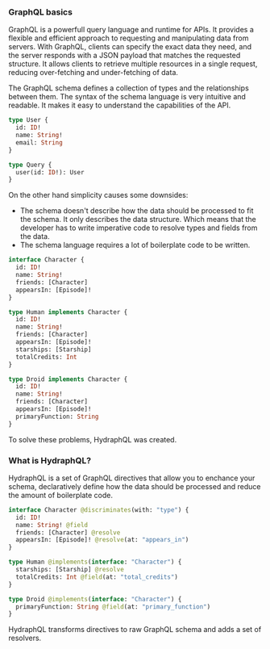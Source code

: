 ### GraphQL basics

GraphQL is a powerfull query language and runtime for APIs. It provides a flexible
and efficient approach to requesting and manipulating data from servers. With GraphQL,
clients can specify the exact data they need, and the server responds with
a JSON payload that matches the requested structure. It allows clients to retrieve
multiple resources in a single request, reducing over-fetching and under-fetching of data.

The GraphQL schema defines a collection of types and the relationships between them.
The syntax of the schema language is very intuitive and readable. It makes it easy
to understand the capabilities of the API.

```graphql
type User {
  id: ID!
  name: String!
  email: String
}

type Query {
  user(id: ID!): User
}
```

On the other hand simplicity causes some downsides:

- The schema doesn't describe how the data should be processed to fit the schema.
  It only describes the data structure. Which means that the developer has to write
  imperative code to resolve types and fields from the data.
- The schema language requires a lot of boilerplate code to be written.

```graphql
interface Character {
  id: ID!
  name: String!
  friends: [Character]
  appearsIn: [Episode]!
}

type Human implements Character {
  id: ID!
  name: String!
  friends: [Character]
  appearsIn: [Episode]!
  starships: [Starship]
  totalCredits: Int
}

type Droid implements Character {
  id: ID!
  name: String!
  friends: [Character]
  appearsIn: [Episode]!
  primaryFunction: String
}
```

To solve these problems, HydraphQL was created.

### What is HydraphQL?

HydraphQL is a set of GraphQL directives that allow you to enchance your schema,
declaratively define how the data should be processed and reduce the amount of
boilerplate code.

```graphql
interface Character @discriminates(with: "type") {
  id: ID!
  name: String! @field
  friends: [Character] @resolve
  appearsIn: [Episode]! @resolve(at: "appears_in")
}

type Human @implements(interface: "Character") {
  starships: [Starship] @resolve
  totalCredits: Int @field(at: "total_credits")
}

type Droid @implements(interface: "Character") {
  primaryFunction: String @field(at: "primary_function")
}
```

HydraphQL transforms directives to raw GraphQL schema and adds a set of resolvers.
